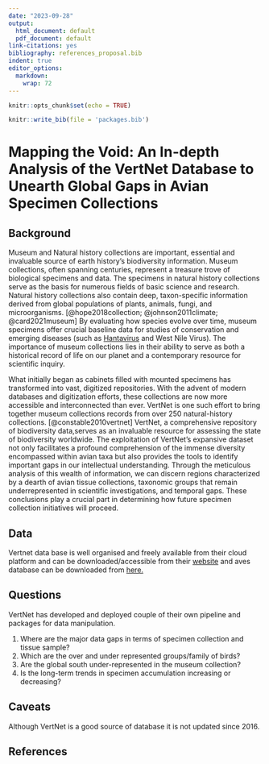 ```yaml
---
date: "2023-09-28"
output:
  html_document: default
  pdf_document: default
link-citations: yes
bibliography: references_proposal.bib
indent: true
editor_options:
  markdown:
    wrap: 72
---
```


```r
knitr::opts_chunk$set(echo = TRUE)
```

```r
knitr::write_bib(file = 'packages.bib')
```

# Mapping the Void: An In-depth Analysis of the VertNet Database to Unearth Global Gaps in Avian Specimen Collections

```{=tex}
\begin{center}
Vinay K L
\end{center}
```
## Background

Museum and Natural history collections are important, essential and
invaluable source of earth history's biodiversity information. Museum
collections, often spanning centuries, represent a treasure trove of
biological specimens and data. The specimens in natural history
collections serve as the basis for numerous fields of basic science and
research. Natural history collections also contain deep, taxon-specific
information derived from global populations of plants, animals, fungi,
and microorganisms. [@hope2018collection; @johnson2011climate;
@card2021museum] By evaluating how species evolve over time, museum
specimens offer crucial baseline data for studies of conservation and
emerging diseases (such as
[Hantavirus](https://msb.unm.edu/divisions/mammals/research/projects/hantavirus.html)
and West Nile Virus). The importance of museum collections lies in their
ability to serve as both a historical record of life on our planet and a
contemporary resource for scientific inquiry.

What initially began as cabinets filled with mounted specimens has
transformed into vast, digitized repositories. With the advent of modern
databases and digitization efforts, these collections are now more
accessible and interconnected than ever. VertNet is one such effort to
bring together museum collections records from over 250 natural-history
collections. [@constable2010vertnet] VertNet, a comprehensive repository
of biodiversity data,serves as an invaluable resource for assessing the
state of biodiversity worldwide. The exploitation of VertNet's expansive
dataset not only facilitates a profound comprehension of the immense
diversity encompassed within avian taxa but also provides the tools to
identify important gaps in our intellectual understanding. Through the
meticulous analysis of this wealth of information, we can discern
regions characterized by a dearth of avian tissue collections, taxonomic
groups that remain underrepresented in scientific investigations, and
temporal gaps. These conclusions play a crucial part in determining how
future specimen collection initiatives will proceed.

## Data

Vertnet data base is well organised and freely available from their
cloud platform and can be downloaded/accessible from their
[website](http://www.vertnet.org/resources/datatoolscode.html) and aves
database can be downloaded from [here.](http://dx.doi.org/10.7946/P2K01C)


## Questions

VertNet has developed and deployed couple of their own pipeline and packages for data manipulation. 

1) Where are the major data gaps in terms of specimen collection and tissue sample?
2) Which are the over and under represented groups/family of birds?
3) Are the global south under-represented in the museum collection?
4) Is the long-term trends in specimen accumulation increasing or decreasing?

 
## Caveats
 
Although VertNet is a good source of database it is not updated since 2016. 

## References
